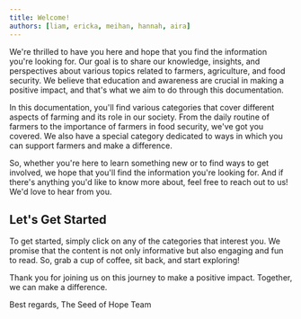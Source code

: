 ```yaml
---
title: Welcome!
authors: [liam, ericka, meihan, hannah, aira]
---
```


We're thrilled to have you here and hope that you find the information you're looking for. Our goal is to share our knowledge, insights, and perspectives about various topics related to farmers, agriculture, and food security. We believe that education and awareness are crucial in making a positive impact, and that's what we aim to do through this documentation.

<!--truncate-->

In this documentation, you'll find various categories that cover different aspects of farming and its role in our society. From the daily routine of farmers to the importance of farmers in food security, we've got you covered. We also have a special category dedicated to ways in which you can support farmers and make a difference.

So, whether you're here to learn something new or to find ways to get involved, we hope that you'll find the information you're looking for. And if there's anything you'd like to know more about, feel free to reach out to us! We'd love to hear from you.

## Let's Get Started

To get started, simply click on any of the categories that interest you. We promise that the content is not only informative but also engaging and fun to read. So, grab a cup of coffee, sit back, and start exploring!

Thank you for joining us on this journey to make a positive impact. Together, we can make a difference.

Best regards,
The Seed of Hope Team
